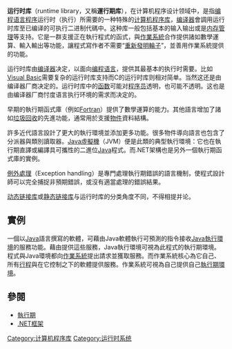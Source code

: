 {{noteTA
|G1=IT
|1=zh-cn:库; zh-tw:函式庫;
}}
'''运行时库'''（runtime library，又稱'''運行期库'''），在计算机程序设计领域中，是指[[编程语言|编程语言]][[程序|程序]]运行时（执行）所需要的一种特殊的[[计算机程序库|计算机程序库]]，[[编译器|编译器]]會調用运行时库至已编译的可执行二进制代碼中。这种库一般包括基本的输入输出或是[[内存管理|内存管理]]等支持。它是一群支援正在執行程式的函式，與[[作業系統|作業系統]]合作提供諸如數學運算、輸入輸出等功能，讓程式寫作者不需要“[[重新發明輪子|重新發明輪子]]”，並善用作業系統提供的功能。

运行时库由[[编译器|编译器]]决定，以面向[[编程语言|编程语言]]，提供其最基本的执行时需要。比如[[Visual_Basic|Visual Basic]]需要复杂的运行时库支持而C的运行时库则相对简单。当然这还是由编译器厂商决定的。运行时库中的[[函数|函数]]可能对[[程序员|程序员]]透明，也可能不透明。这也是由编译器厂商忖度语言执行环境的需求而决定的。

早期的執行期函式庫（例如[[Fortran|Fortran]]）提供了數學運算的能力。其他語言增加了諸如[[垃圾回收_(計算機科學)|垃圾回收]]的先進功能，通常用於支援[[物件導向|物件]]資料結構。

許多近代語言設計了更大的執行環境並添加更多功能。很多物件導向語言也包含了分派器與類別讀取器。[[Java_Virtual_Machine|Java虛擬機]]（JVM）便是此類的典型執行環境：它也在執行期直譯或編譯具可攜性的二進位[[Java|Java]]程式。而.NET架構也是另外一個執行期函式庫的實例。

[[例外處理|例外處理]]（Exception handling）是專門處理執行期錯誤的語言機制，使程式設計師可以完全捕捉非預期錯誤，或沒有適當處理的錯誤結果。

[[动态链接库|动态链接库]]或[[静态链接库|静态链接库]]与运行时库的分类角度不同，不得相提并论。

==實例==
一個以[[Java|Java]]語言撰寫的軟體，可藉由Java軟體執行可預測的指令接收[[JRE|Java執行環境]]的服務功能。藉由提供這些服務，Java執行環境可視為此程式的執行期環境。程式與Java環境都向[[作業系統|作業系統]]提出請求並獲取服務。而作業系統核心為它自己、所有[[行程|行程]]與在它控制之下的軟體提供服務。作業系統可視為自己提供自己[[執行期環境|執行期環境]]。

==參閱==
* [[執行期|執行期]]
* [[.NET框架|.NET框架]]

[[Category:计算机程序库|Category:计算机程序库]]
[[Category:运行时系统|Category:运行时系统]]